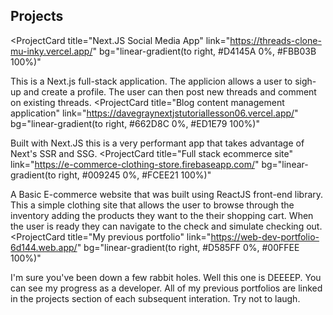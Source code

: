 ## Projects

<ProjectCard
  title="Next.JS Social Media App"
  link="https://threads-clone-mu-inky.vercel.app/"
  bg="linear-gradient(to right, #D4145A 0%, #FBB03B 100%)"
>
  This is a Next.js full-stack application. The applicion allows a user to sigh-up and create a profile. The user can then post new threads and comment on existing threads.
</ProjectCard>
<ProjectCard
  title="Blog content management application"
  link="https://davegraynextjstutoriallesson06.vercel.app/"
  bg="linear-gradient(to right, #662D8C 0%, #ED1E79 100%)"
>
  Built with Next.JS this is a very performant app that takes advantage of Next's SSR and SSG.
</ProjectCard>
<ProjectCard
  title="Full stack ecommerce site"
  link="https://e-commerce-clothing-store.firebaseapp.com/"
  bg="linear-gradient(to right, #009245 0%, #FCEE21 100%)"
>
  A Basic E-commerce website that was built using ReactJS front-end library. This a simple clothing site that allows the user to browse through the inventory adding the products they want to the their shopping cart. When the user is ready they can navigate to the check and simulate checking out. 
</ProjectCard>
<ProjectCard
  title="My previous portfolio"
  link="https://web-dev-portfolio-6d144.web.app/"
  bg="linear-gradient(to right, #D585FF 0%, #00FFEE 100%)"
>
  I'm sure you've been down a few rabbit holes. Well this one is DEEEEP. You can see my progress as a developer. All of my previous portfolios are linked in the projects section of each subsequent interation. Try not to laugh.
</ProjectCard>
